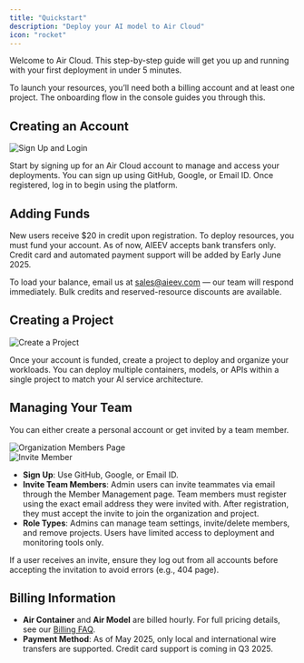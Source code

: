 ```yaml
---
title: "Quickstart"
description: "Deploy your AI model to Air Cloud"
icon: "rocket"
---
```


Welcome to Air Cloud. This step-by-step guide will get you up and running with your first deployment in under 5 minutes.

To launch your resources, you’ll need both a billing account and at least one project. The onboarding flow in the console guides you through this.

## Creating an Account

<Frame>
  <img src="./images/sign-up-and-login.png" alt="Sign Up and Login" />
</Frame>

Start by signing up for an Air Cloud account to manage and access your deployments.
You can sign up using GitHub, Google, or Email ID. Once registered, log in to begin
using the platform.

## Adding Funds

New users receive $20 in credit upon registration. To deploy resources, you must fund your account. As of now, AIEEV accepts bank transfers only. Credit card and automated payment support will be added by Early June 2025.

To load your balance, email us at [sales@aieev.com](mailto:sales@aieev.com) — our team will respond immediately. Bulk credits and reserved-resource discounts are available.

## Creating a Project

<Frame caption="Create a Project">
  <img src="./images/create-a-project.png" alt="Create a Project" />
</Frame>

Once your account is funded, create a project to deploy and organize your workloads. You can deploy multiple containers, models, or APIs within a single project to match your AI service architecture.

## Managing Your Team

You can either create a personal account or get invited by a team member.

<Frame caption="Organization Members Page">
  <img
    src="./images/organization-members-page.png"
    alt="Organization Members Page"
  />
</Frame>

<br />

<Frame caption="Invite Member">
  <img src="./images/invite-member.png" alt="Invite Member" />
</Frame>

- **Sign Up**: Use GitHub, Google, or Email ID.
- **Invite Team Members**: Admin users can invite teammates via email through the Member Management page. Team members must register using the exact email address they were invited with. After registration, they must accept the invite to join the organization and project.
- **Role Types**: Admins can manage team settings, invite/delete members, and remove projects. Users have limited access to deployment and monitoring tools only.

<Warning>
  If a user receives an invite, ensure they log out from all accounts before
  accepting the invitation to avoid errors (e.g., 404 page).
</Warning>

## Billing Information

- **Air Container** and **Air Model** are billed hourly. For full pricing details, see our [Billing FAQ](https://www.aieev.com/billing-faq).
- **Payment Method**: As of May 2025, only local and international wire transfers are supported. Credit card support is coming in Q3 2025.
